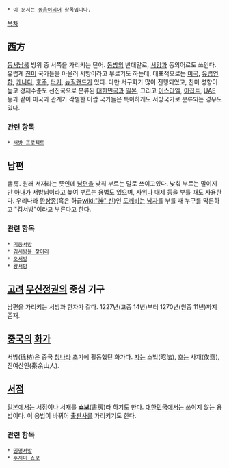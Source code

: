  * 이 문서는 [[동음이의어]] 항목입니다.

[[목차]]
== 西方 ==
[[동서남북]] 방위 중 서쪽을 가리키는 단어. [[동방]]의 반대말로, [[서양]]과 동의어로도 쓰인다. 유럽계 [[친미]] 국가들을 아울러 서방이라고 부르기도 하는데, 대표적으로는 [[미국]], [[유럽연합]], [[캐나다]], [[호주]], [[터키]], [[뉴질랜드]]가 있다. 다만 서구화가 많이 진행되었고, 친미 성향이 높고 경제수준도 선진국으로 분류된 [[대한민국]]과 [[일본]], 그리고 [[이스라엘]], [[이집트]], [[UAE]] 등과 같이 미국과 관계가 각별한 아랍 국가들은 특이하게도 서방국가로 분류되는 경우도 있다.
=== 관련 항목 ===
 * [[서방 프로젝트]]
== 남편 ==
書房. 원래 서재라는 뜻인데 [[남편]]을 낮춰 부르는 말로 쓰이고있다. 낮춰 부르는 말이지만 [[아내]]가 서방님이라고 높여 부르는 용법도 있으며, [[사위]]나 매제 등을 부를 때도 사용한다. 우리나라 [[환상종]](혹은 하급[[wiki:"神" 신]])인 [[도깨비]]는 [[남자]]를 부를 때 누구를 막론하고 "김서방"이라고 부른다고 한다.
=== 관련 항목 ===
 * [[기둥서방]]
 * [[김서방을 찾아라]]
 * [[오서방]]
 * [[왕서방]]
== [[고려]] [[무신정권]]의 중심 기구 ==
남편을 가리키는 서방과 한자가 같다. 1227년(고종 14년)부터 1270년(원종 11년)까지 존재.
== [[중국]]의 [[화가]] ==
서방(徐枋)은 중국 [[청나라]] 초기에 활동했던 화가다. [[자]]는 소법(昭法), [[호]]는 사재(俟齋), 진여산인(秦余山人).
== [[서점]] ==
[[일본]]에서는 서점이나 서재를 '''쇼보'''(書房)라 하기도 한다. [[대한민국]]에서는 쓰이지 않는 용법이다. 이 용법이 바뀌어 [[출판사]]를 가리키기도 한다.
=== 관련 항목 ===
 * [[민명서방]]
 * [[후지미 쇼보]]
